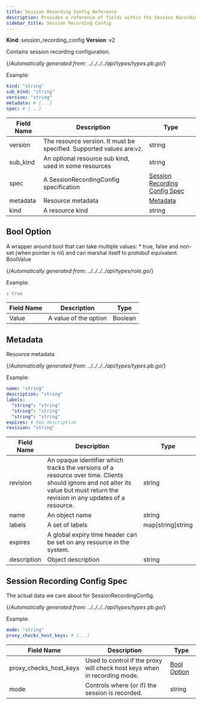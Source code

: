 ```yaml
---
title: Session Recording Config Reference
description: Provides a reference of fields within the Session Recording Config resource, which you can manage with tctl.
sidebar_title: Session Recording Config
---
```


**Kind**: session_recording_config
**Version**: v2

Contains session recording configuration.

{/*Automatically generated from: ../../../../api/types/types.pb.go*/}

Example:

```yaml
kind: "string"
sub_kind: "string"
version: "string"
metadata: # [...]
spec: # [...]
```
|Field Name|Description|Type|
|---|---|---|
|version|The resource version. It must be specified. Supported values are:`v2`.|string|
|sub_kind|An optional resource sub kind, used in some resources|string|
|spec|A SessionRecordingConfig specification|[Session Recording Config Spec](#session-recording-config-spec)|
|metadata|Resource metadata|[Metadata](#metadata)|
|kind|A resource kind|string|

## Bool Option

A wrapper around bool that can take multiple values: * true, false and non-set (when pointer is nil) and can marshal itself to protobuf equivalent BoolValue

{/*Automatically generated from: ../../../../api/types/role.go*/}

Example:

```yaml
: true
```

|Field Name|Description|Type|
|---|---|---|
|Value|A value of the option|Boolean|

## Metadata

Resource metadata

{/*Automatically generated from: ../../../../api/types/types.pb.go*/}

Example:

```yaml
name: "string"
description: "string"
labels: 
  "string": "string"
  "string": "string"
  "string": "string"
expires: # See description
revision: "string"
```

|Field Name|Description|Type|
|---|---|---|
|revision|An opaque identifier which tracks the versions of a resource over time. Clients should ignore and not alter its value but must return the revision in any updates of a resource.|string|
|name|An object name|string|
|labels|A set of labels|map[string]string|
|expires|A global expiry time header can be set on any resource in the system.||
|description|Object description|string|

## Session Recording Config Spec

The actual data we care about for SessionRecordingConfig.

{/*Automatically generated from: ../../../../api/types/types.pb.go*/}

Example:

```yaml
mode: "string"
proxy_checks_host_keys: # [...]
```

|Field Name|Description|Type|
|---|---|---|
|proxy_checks_host_keys|Used to control if the proxy will check host keys when in recording mode.|[Bool Option](#bool-option)|
|mode|Controls where (or if) the session is recorded.|string|

